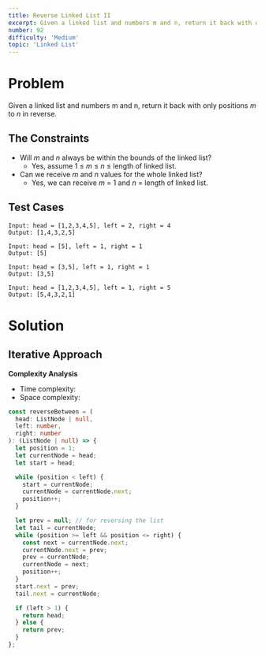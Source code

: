 ```yaml
---
title: Reverse Linked List II
excerpt: Given a linked list and numbers m and n, return it back with only positions m to n in reverse.
number: 92
difficulty: 'Medium'
topic: 'Linked List'
---
```


<LeetCodeLink 
  link="https://leetcode.com/problems/reverse-linked-list-ii/"
  title="Reverse Linked List II - LeetCode" 
  description="Given a linked list and numbers m and n, return it back with only positions m to n in reverse."
/>
<div style={{padding: '15px'}}></div>

# Problem

Given a linked list and numbers m and n, return it back with only positions *m* to *n* in reverse.

## The Constraints

- Will *m* and *n* always be within the bounds of the linked list?
    - Yes, assume 1 ≤ *m* ≤ *n* ≤ length of linked list.
- Can we receive *m* and *n* values for the whole linked list?
    - Yes, we can receive *m* = 1 and *n* = length of linked list.

## Test Cases

```
Input: head = [1,2,3,4,5], left = 2, right = 4
Output: [1,4,3,2,5]

Input: head = [5], left = 1, right = 1
Output: [5]

Input: head = [3,5], left = 1, right = 1
Output: [3,5]

Input: head = [1,2,3,4,5], left = 1, right = 5
Output: [5,4,3,2,1]
```

# Solution

## Iterative Approach

**Complexity Analysis**

- Time complexity: <InlineMath math="O(n)" />
- Space complexity: <InlineMath math="O(1)" />

```typescript
const reverseBetween = (
  head: ListNode | null,
  left: number,
  right: number
): (ListNode | null) => {
  let position = 1;
  let currentNode = head;
  let start = head;

  while (position < left) {
    start = currentNode;
    currentNode = currentNode.next;
    position++;
  }

  let prev = null; // for reversing the list
  let tail = currentNode;
  while (position >= left && position <= right) {
    const next = currentNode.next;
    currentNode.next = prev;
    prev = currentNode;
    currentNode = next;
    position++;
  }
  start.next = prev;
  tail.next = currentNode;

  if (left > 1) {
    return head;
  } else {
    return prev;
  }
};
```